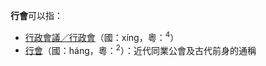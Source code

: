'''行會'''可以指：
* [[行政會議|行政會議／行政會]]（國：xíng，粵：{{ipa|hɐŋ}}<sup>4</sup>）
* [[商人團體|行會]]（國：háng，粵：{{ipa|hɔːŋ}}<sup>2</sup>）：近代同業公會及古代前身的通稱

{{disambig|Cat=組織機構消歧義}}